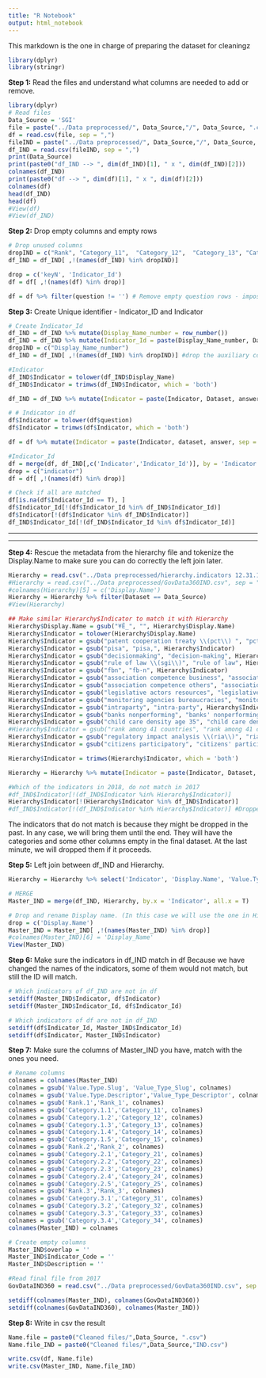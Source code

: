 ```yaml
---
title: "R Notebook"
output: html_notebook
---
```

This markdown is the one in charge of preparing the dataset for cleaningz

```r
library(dplyr)
library(stringr)
```

**Step 1:** Read the files and understand what columns are needed to add or remove.

```r
library(dplyr)
# Read files
Data_Source = 'SGI'
file = paste("../Data preprocessed/", Data_Source,"/", Data_Source, ".csv", sep = "")
df = read.csv(file, sep = ",")
fileIND = paste("../Data preprocessed/", Data_Source,"/", Data_Source, "IND.csv", sep = "")
df_IND = read.csv(fileIND, sep = ",")
print(Data_Source)
print(paste0("df_IND --> ", dim(df_IND)[1], " x ", dim(df_IND)[2]))
colnames(df_IND)
print(paste0("df --> ", dim(df)[1], " x ", dim(df)[2]))
colnames(df)
head(df_IND)
head(df)
#View(df)
#View(df_IND)
```
**Step 2:** Drop empty columns and empty rows
```r
# Drop unused columns
dropIND = c("Rank", "Category_11",  "Category_12",  "Category_13", "Category_14", "Category_15",  "Category_21",  "Category_22", "Category_23", "Category_24" ,"Category_25", "Category_31", "Category_32", "Category_33", "Category_34",  "New1", "New2", "New3","New4", "New5", "keyN")
df_IND = df_IND[ ,!(names(df_IND) %in% dropIND)]

drop = c('keyN', 'Indicator_Id')
df = df[ ,!(names(df) %in% drop)]

df = df %>% filter(question != '') # Remove empty question rows - impossible to match
```

**Step 3:** Create Unique identifier - Indicator_ID and Indicator
```r
# Create Indicator_Id 
df_IND = df_IND %>% mutate(Display_Name_number = row_number())
df_IND = df_IND %>% mutate(Indicator_Id = paste(Display_Name_number, Dataset, answer, sep = "-"))
dropIND = c("Display_Name_number")
df_IND = df_IND[ ,!(names(df_IND) %in% dropIND)] #drop the auxiliary column created

#Indicator
df_IND$Indicator = tolower(df_IND$Display_Name)
df_IND$Indicator = trimws(df_IND$Indicator, which = 'both')

df_IND = df_IND %>% mutate(Indicator = paste(Indicator, Dataset, answer, sep = "-"))

# # Indicator in df
df$Indicator = tolower(df$question)
df$Indicator = trimws(df$Indicator, which = 'both')

df = df %>% mutate(Indicator = paste(Indicator, dataset, answer, sep = "-"))

#Indicator_Id
df = merge(df, df_IND[,c('Indicator','Indicator_Id')], by = 'Indicator', all.x = T)
drop = c("indicator")
df = df[ ,!(names(df) %in% drop)]

# Check if all are matched
df[is.na(df$Indicator_Id == T), ]
df$Indicator_Id[!(df$Indicator_Id %in% df_IND$Indicator_Id)]
df$Indicator[!(df$Indicator %in% df_IND$Indicator)]
df_IND$Indicator_Id[!(df_IND$Indicator_Id %in% df$Indicator_Id)]
```

*******************************************************************************************************************

*******************************************************************************************************************

**Step 4:** Rescue the metadata from the hierarchy file and tokenize the Display.Name to make sure you can do correctly the left join later.

```r
Hierarchy = read.csv("../Data preprocessed/hierarchy.indicators 12.31.17.csv")
#Hierarchy = read.csv("../Data preprocessed/GovData360IND.csv", sep = ";")
#colnames(Hierarchy)[5] = c('Display.Name')
Hierarchy = Hierarchy %>% filter(Dataset == Data_Source)
#View(Hierarchy)

## Make similar Hierarchy$Indicator to match it with Hierarchy
Hierarchy$Display.Name = gsub("¥Ë_", "", Hierarchy$Display.Name)
Hierarchy$Indicator = tolower(Hierarchy$Display.Name)
Hierarchy$Indicator = gsub("patent cooperation treaty \\(pct\\) ", "pct ", Hierarchy$Indicator)
Hierarchy$Indicator = gsub("pisa", "pisa,", Hierarchy$Indicator)
Hierarchy$Indicator = gsub("decisionmaking", "decision-making", Hierarchy$Indicator)
Hierarchy$Indicator = gsub("rule of law \\(sgi\\)", "rule of law", Hierarchy$Indicator)
Hierarchy$Indicator = gsub("fbn", "fb-n", Hierarchy$Indicator)
Hierarchy$Indicator = gsub("association competence business", "association competence (business)", Hierarchy$Indicator)
Hierarchy$Indicator = gsub("association competence others", "association competence (others)", Hierarchy$Indicator)
Hierarchy$Indicator = gsub("legislative actors resources", "legislative actors' resources", Hierarchy$Indicator)
Hierarchy$Indicator = gsub("monitoring agencies bureaucracies", "monitoring agencies, bureaucracies", Hierarchy$Indicator)
Hierarchy$Indicator = gsub("intraparty", "intra-party", Hierarchy$Indicator)
Hierarchy$Indicator = gsub("banks nonperforming", "banks' nonperforming", Hierarchy$Indicator)
Hierarchy$Indicator = gsub("child care density age 35", "child care density, age 3-5", Hierarchy$Indicator)
#Hierarchy$Indicator = gsub("rank among 41 countries", "rank among 41 countries - Quality of Democracy", Hierarchy$Indicator)
Hierarchy$Indicator = gsub("regulatory impact analysis \\(ria\\)", "ria", Hierarchy$Indicator)
Hierarchy$Indicator = gsub("citizens participatory", "citizens' participatory", Hierarchy$Indicator)

Hierarchy$Indicator = trimws(Hierarchy$Indicator, which = 'both')

Hierarchy = Hierarchy %>% mutate(Indicator = paste(Indicator, Dataset, "Total", sep = "-"))

#Which of the indicators in 2018, do not match in 2017
#df_IND$Indicator[!(df_IND$Indicator %in% Hierarchy$Indicator)]
Hierarchy$Indicator[!(Hierarchy$Indicator %in% df_IND$Indicator)]
#df_IND$Indicator[!(df_IND$Indicator %in% Hierarchy$Indicator)] #Dropped indicators
```
The indicators that do not match is because they might be dropped in the past. In any case, we will bring them until the end. They will have the categories and some other columns empty in the final dataset. At the last minute, we will dropped them if it proceeds.

**Step 5:** Left join between df_IND and Hierarchy.

```r
Hierarchy = Hierarchy %>% select('Indicator', 'Display.Name', 'Value.Type.Slug','Value.Type.Descriptor', 'Units', 'Rank.1', "Category.1.1", "Category.1.2", "Category.1.3", "Category.1.4", "Category.1.5", "Rank.2", "Category.2.1", "Category.2.2", "Category.2.3", "Category.2.4", "Category.2.5", "Rank.3","Category.3.1", "Category.3.2", "Category.3.3", "Category.3.4")

# MERGE
Master_IND = merge(df_IND, Hierarchy, by.x = 'Indicator', all.x = T)

# Drop and rename Display name. (In this case we will use the one in Hierarchy because it is cleaner)
drop = c('Display.Name')
Master_IND = Master_IND[ ,!(names(Master_IND) %in% drop)]
#colnames(Master_IND)[6] = 'Display_Name'
View(Master_IND)
```

**Step 6:** Make sure the indicators in df_IND match in df
Because we have changed the names of the indicators, some of them would not match, but still the ID will match.

```r
# Which indicators of df_IND are not in df
setdiff(Master_IND$Indicator, df$Indicator)
setdiff(Master_IND$Indicator_Id, df$Indicator_Id)

# Which indicators of df are not in df_IND
setdiff(df$Indicator_Id, Master_IND$Indicator_Id)
setdiff(df$Indicator, Master_IND$Indicator)
```


**Step 7:** Make sure the columns of Master_IND you have, match with the ones you need.
```r
# Rename columns
colnames = colnames(Master_IND)
colnames = gsub('Value.Type.Slug', 'Value_Type_Slug', colnames)
colnames = gsub('Value.Type.Descriptor','Value_Type_Descriptor', colnames)
colnames = gsub('Rank.1','Rank_1', colnames)
colnames = gsub('Category.1.1','Category_11', colnames)
colnames = gsub('Category.1.2','Category_12', colnames)
colnames = gsub('Category.1.3','Category_13', colnames)
colnames = gsub('Category.1.4','Category_14', colnames)
colnames = gsub('Category.1.5','Category_15', colnames)
colnames = gsub('Rank.2','Rank_2', colnames)
colnames = gsub('Category.2.1','Category_21', colnames)
colnames = gsub('Category.2.2','Category_22', colnames)
colnames = gsub('Category.2.3','Category_23', colnames)
colnames = gsub('Category.2.4','Category_24', colnames)
colnames = gsub('Category.2.5','Category_25', colnames)
colnames = gsub('Rank.3','Rank_3', colnames)
colnames = gsub('Category.3.1','Category_31', colnames)
colnames = gsub('Category.3.2','Category_32', colnames)
colnames = gsub('Category.3.3','Category_33', colnames)
colnames = gsub('Category.3.4','Category_34', colnames)
colnames(Master_IND) = colnames

# Create empty columns
Master_IND$overlap = ''
Master_IND$Indicator_Code = ''
Master_IND$Description = ''

#Read final file from 2017
GovDataIND360 = read.csv("../Data preprocessed/GovData360IND.csv", sep = ";")

setdiff(colnames(Master_IND), colnames(GovDataIND360))
setdiff(colnames(GovDataIND360), colnames(Master_IND))
```

**Step 8:** Write in csv the result
```r
Name.file = paste0("Cleaned files/",Data_Source, ".csv")
Name.file_IND = paste0("Cleaned files/",Data_Source,"IND.csv")

write.csv(df, Name.file)
write.csv(Master_IND, Name.file_IND)
```






